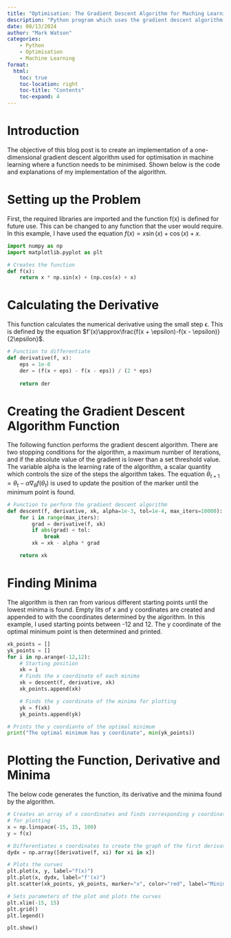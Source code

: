```yaml
---
title: "Optimisation: The Gradient Descent Algorithm for Maching Learning"
description: "Python program which uses the gradient descent algorithm to calculate minimum points for a given function. Used for optimisation in machine learning."
date: 08/13/2024
author: "Mark Watson"
categories: 
    - Python 
    - Optimisation
    - Machine Learning
format:
  html:
    toc: true
    toc-location: right
    toc-title: "Contents"
    toc-expand: 4
---
```

# Introduction

The objective of this blog post is to create an implementation of a one-dimensional gradient descent algorithm used for optimisation in machine learning where a function needs to be minimised. Shown below is the code and explanations of my implementation of the algorithm.

# Setting up the Problem

First, the required libraries are imported and the function f(x) is defined for future use. This can be changed to any function that the user would require. In this example, I have used the equation $f(x)=x\sin(x)+\cos(x)+x$.
```python
import numpy as np
import matplotlib.pyplot as plt

# Creates the function
def f(x):
    return x * np.sin(x) + (np.cos(x) + x)
```
# Calculating the Derivative

This function calculates the numerical derivative using the small step ϵ. This is defined by the equation $f'(x)\approx\frac{f(x + \epsilon)-f(x - \epsilon)}{2\epsilon}$.
```python
# Function to differentiate
def derivative(f, x):
    eps = 1e-8
    der = (f(x + eps) - f(x - eps)) / (2 * eps)
    
    return der
```
# Creating the Gradient Descent Algorithm Function

The following function performs the gradient descent algorithm. There are two stopping conditions for the algorithm, a maximum number of iterations, and if the absolute value of the gradient is lower than a set threshold value. The variable alpha is the learning rate of the algorithm, a scalar quantity which controls the size of the steps the algorithm takes. The equation $\theta_{t+1}=\theta_t-\alpha\nabla_{\theta}f(\theta_t)$ is used to update the position of the marker until the minimum point is found.
```python
# Function to perform the gradient descent algorithm
def descent(f, derivative, xk, alpha=1e-3, tol=1e-4, max_iters=10000):
    for i in range(max_iters):
        grad = derivative(f, xk)
        if abs(grad) < tol:
            break
        xk = xk - alpha * grad

    return xk
```
# Finding Minima

The algorithm is then ran from various different starting points until the lowest minima is found. Empty lits of x and y coordinates are created and appended to with the coordinates determined by the algorithm. In this example, I used starting points between -12 and 12. The y coordinate of the optimal minimum point is then determined and printed.
```python
xk_points = []
yk_points = []
for i in np.arange(-12,12):
    # Starting position
    xk = i
    # Finds the x coordinate of each minima
    xk = descent(f, derivative, xk)
    xk_points.append(xk)

    # Finds the y coordinate of the minima for plotting
    yk = f(xk)
    yk_points.append(yk)

# Prints the y coordiante of the optimal minimum
print("The optimal minimum has y coordinate", min(yk_points))
```
# Plotting the Function, Derivative and Minima

The below code generates the function, its derivative and the minima found by the algorithm.
```python
# Creates an array of x coordinates and finds corresponding y coordinates 
# for plotting
x = np.linspace(-15, 15, 100)
y = f(x)

# Differentiates x coordinates to create the graph of the first derivative
dydx = np.array([derivative(f, xi) for xi in x])

# Plots the curves
plt.plot(x, y, label="f(x)")
plt.plot(x, dydx, label="f'(x)")
plt.scatter(xk_points, yk_points, marker="x", color="red", label="Minima")

# Sets parameters of the plot and plots the curves
plt.xlim(-15, 15)
plt.grid()
plt.legend()

plt.show()
```